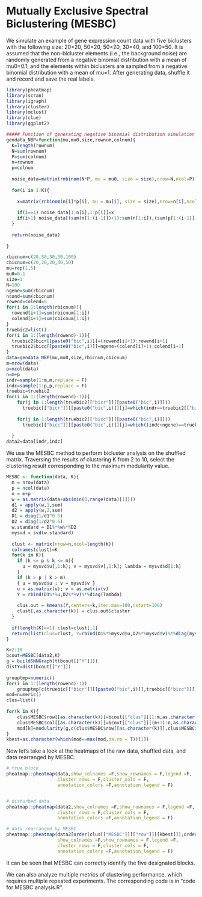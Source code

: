 # Mutually Exclusive Spectral Biclustering (MESBC) 

We simulate an example of gene expression count data with five biclusters with the following size: 20×20, 50×20, 50×20, 30×40, and 100×50. It is assumed that the non-bicluster elements (i.e., the background noise) are randomly generated from a negative binomial distribution with a mean of mu0=0.1, and the elements within biclusters are sampled from a negative binomial distribution with a mean of mu=1. After generating data, shuffle it and record and save the real labels.


```r
library(pheatmap)
library(scran)
library(igraph)
library(cluster)
library(mclust)
library(clue)
library(ggplot2)

##### Function of generating negative binomial distribution simulation data
gendata_NBP=function(mu,mu0,size,rownum,colnum){
  K=length(rownum)
  N=sum(rownum)
  P=sum(colnum)
  n=rownum
  p=colnum
  
  noise_data=matrix(rnbinom(N*P, mu = mu0, size = size),nrow=N,ncol=P) 
  
  for(i in 1:K){
    
    x=matrix(rnbinom(n[i]*p[i], mu = mu[i], size = size),nrow=n[i],ncol=p[i])
    
    if(i==1) noise_data[1:n[i],1:p[i]]=x
    if(i>1) noise_data[(sum(n[1:(i-1)])+1):sum(n[1:i]),(sum(p[1:(i-1)])+1):sum(p[1:i])]=x
  }
  
  return(noise_data)
  
}

rbicnum=c(20,50,50,30,100)
cbicnum=c(20,20,20,40,50)
mu=rep(1,5)
mu0=0.1
size=1
N=100
ngene=sum(rbicnum)
ncond=sum(cbicnum)
rowend=colend=0
for(i in 1:length(rbicnum)){
  rowend[i+1]=sum(rbicnum[1:i])
  colend[i+1]=sum(cbicnum[1:i])
}
truebic2=list()
for(i in 1:(length(rowend)-1)){
  truebic2$bicr[[paste0("bic",i)]]=(rowend[i]+1):rowend[i+1]
  truebic2$bicc[[paste0("bic",i)]]=ngene+(colend[i]+1):colend[i+1]
}
data=gendata_NBP(mu,mu0,size,rbicnum,cbicnum)
m=nrow(data)
p=ncol(data)
n=m+p
indr=sample(1:m,m,replace = F)
indc=sample(1:p,p,replace = F)
truebic=truebic2
for(i in 1:(length(rowend)-1)){
    for(j in 1:length(truebic2[["bicr"]][[paste0("bic",i)]]))
      truebic[["bicr"]][[paste0("bic",i)]][j]=which(indr==truebic2[["bicr"]][[paste0("bic",i)]][j])
    
    for(j in 1:length(truebic2[["bicc"]][[paste0("bic",i)]]))
      truebic[["bicc"]][[paste0("bic",i)]][j]=which((indc+ngene)==truebic2[["bicc"]][[paste0("bic",i)]][j])+ngene
    
  }
data2=data[indr,indc]

```


We use the MESBC method to perform bicluster analysis on the shuffled matrix. Traversing the results of clustering K from 2 to 10, select the clustering result corresponding to the maximum modularity value.

```r
MESBC <- function(data, K){
  m = nrow(data)
  p = ncol(data)
  n = m+p
  w = as.matrix(data+abs(min(0,range(data)[1])))
  d1 = apply(w,1,sum)
  d2 = apply(w,2,sum)
  D1 = diag(1/d1^0.5)
  D2 = diag(1/d2^0.5)
  w.standard = D1%*%w%*%D2
  mysvd = svd(w.standard)
  
  clust <- matrix(nrow=n,ncol=length(K))
  colnames(clust)=K
  for(k in K){
    if (k <= p & k <= m){
      u = mysvd$u[,1:k]; v = mysvd$v[,1:k]; lambda = mysvd$d[1:k]
    }
    if (k > p | k > m)
    { u = mysvd$u ; v = mysvd$v }
    u = as.matrix(u); v = as.matrix(v)
    Y = rbind(D1%*%u,D2%*%v)%*%diag(lambda)
    
    clus.out = kmeans(Y,centers=k,iter.max=100,nstart=100)
    clust[,as.character(k)] = clus.out$cluster
  }
  
  if(length(K)==1) clust=clust[,1]
  return(list(clus=clust, Y=rbind(D1%*%mysvd$u,D2%*%mysvd$v)%*%diag(mysvd$d)))
}

K=2:10
bcout=MESBC(data2,K)
g = buildSNNGraph(t(bcout[["Y"]]))
distY=dist(bcout[["Y"]])
  
grouptmp=numeric()
for(i in 1:(length(rowend)-1))
    grouptmp[c(truebic[["bicr"]][[paste0("bic",i)]],truebic[["bicc"]][[paste0("bic",i)]])]=i
mod=numeric()
clus=list()
  
for(k in K){
    clus$MESBC$row[[as.character(k)]]=bcout[["clus"]][1:m,as.character(k)]
    clus$MESBC$col[[as.character(k)]]=bcout[["clus"]][(m+1):n,as.character(k)]
    mod[k]=modularity(g,c(clus$MESBC$row[[as.character(k)]],clus$MESBC$col[[as.character(k)]]))
}
kbest=as.character(which(mod==max(mod,na.rm = T))[1])
```


Now let's take a look at the heatmaps of the raw data, shuffled data, and data rearranged by MESBC.

```r
# true block
pheatmap::pheatmap(data,show_colnames =F,show_rownames = F,legend =F,
                   cluster_rows = F,cluster_cols = F,
                   annotation_colors =F,annotation_legend = F)


# disturbed data
pheatmap::pheatmap(data2,show_colnames =F,show_rownames = F,legend =F,
                   cluster_rows = F,cluster_cols = F,
                   annotation_colors =F,annotation_legend = F)

# data rearranged by MESBC
pheatmap::pheatmap(data2[order(clus[["MESBC"]][["row"]][[kbest]]),order(clus[["MESBC"]][["col"]][[kbest]])],
                   show_colnames =F,show_rownames = F,legend =F,
                   cluster_rows = F,cluster_cols = F,
                   annotation_colors =F,annotation_legend = F)


```

It can be seen that MESBC can correctly identify the five designated blocks.


We can also analyze multiple metrics of clustering performance, which requires multiple repeated experiments. The corresponding code is in "code for MESBC analysis.R".
